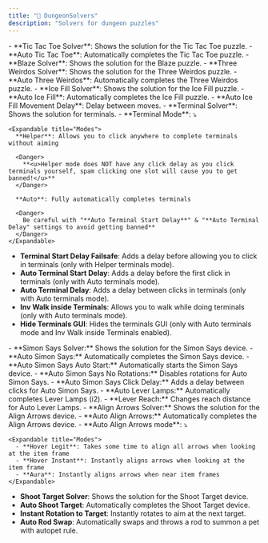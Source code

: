 ```yaml
---
title: "🧩 DungeonSolvers"
description: "Solvers for dungeon puzzles"
---
```


<Accordion title="Puzzles" icon="puzzle-piece">
  - **Tic Tac Toe Solver**: Shows the solution for the Tic Tac Toe puzzle.
  - **Auto Tic Tac Toe**: Automatically completes the Tic Tac Toe puzzle.
  - **Blaze Solver**: Shows the solution for the Blaze puzzle.
  - **Three Weirdos Solver**: Shows the solution for the Three Weirdos puzzle.
  - **Auto Three Weirdos**: Automatically completes the Three Weirdos puzzle.
  - **Ice Fill Solver**: Shows the solution for the Ice Fill puzzle.
  - **Auto Ice Fill**: Automatically completes the Ice Fill puzzle.
  - **Auto Ice Fill Movement Delay**: Delay between moves.
</Accordion>

<Accordion title="Terminals" icon="square-terminal">
  - **Terminal Solver**: Shows the solution for terminals.
  - **Terminal Mode**: ⤵

    <Expandable title="Modes">
      **Helper**: Allows you to click anywhere to complete terminals without aiming

      <Danger>
        **<u>Helper mode does NOT have any click delay as you click terminals yourself, spam clicking one slot will cause you to get banned!</u>**
      </Danger>

      **Auto**: Fully automatically completes terminals

      <Danger>
        Be careful with "**Auto Terminal Start Delay**" & "**Auto Terminal Delay" settings to avoid getting banned**
      </Danger>
    </Expandable>
  - **Terminal Start Delay Failsafe**: Adds a delay before allowing you to click in terminals (only with Helper terminals mode).
  - **Auto Terminal Start Delay**: Adds a delay before the first click in terminals (only with Auto terminals mode).
  - **Auto Terminal Delay**: Adds a delay between clicks in terminals (only with Auto terminals mode).
  - **Inv Walk inside Terminals**: Allows you to walk while doing terminals (only with Auto terminals mode).
  - **Hide Terminals GUI**: Hides the terminals GUI (only with Auto terminals mode and Inv Walk inside Terminals enabled).
</Accordion>

<Accordion title="Devices" icon="sparkles">
  - **Simon Says Solver:** Shows the solution for the Simon Says device.
  - **Auto Simon Says:** Automatically completes the Simon Says device.
  - **Auto Simon Says Auto Start:** Automatically starts the Simon Says device.
  - **Auto Simon Says No Rotations:** Disables rotations for Auto Simon Says.
  - **Auto Simon Says Click Delay:** Adds a delay between clicks for Auto Simon Says.
  - **Auto Lever Lamps:** Automatically completes Lever Lamps (i2).
  - **Lever Reach:** Changes reach distance for Auto Lever Lamps.
  - **Align Arrows Solver:** Shows the solution for the Align Arrows device.
  - **Auto Align Arrows:** Automatically completes the Align Arrows device.
  - **Auto Align Arrows mode**: ⤵

    <Expandable title="Modes">
      - **Hover Legit**: Takes some time to align all arrows when looking at the item frame
      - **Hover Instant**: Instantly aligns arrows when looking at the item frame
      - **Aura**: Instantly aligns arrows when near item frames
    </Expandable>
  - **Shoot Target Solver**: Shows the solution for the Shoot Target device.
  - **Auto Shoot Target**: Automatically completes the Shoot Target device.
  - **Instant Rotation to Target**: Instantly rotates to aim at the next target.
  - **Auto Rod Swap**: Automatically swaps and throws a rod to summon a pet with autopet rule.
</Accordion>
